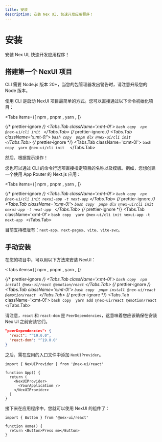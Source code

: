 ```yaml
---
title: 安装
description: 安装 Nex UI, 快速开发应用程序！
---
```



# 安装

安装 Nex UI, 快速开发应用程序！

## 搭建第一个 NexUI 项目

<Callout type='info'>
  CLI 需要 Node.js 版本 20+，当您的包管理器发出警告时，请注意升级您的 Node
  版本。
</Callout>

使用 CLI 是启动 NexUI 项目最简单的方式。您可以直接通过以下命令初始化项目：

<Tabs
  items={[
    <span className='x:flex x:items-center x:gap-2'>
      <NpmIcon />
      npm
    </span>,
    <span className='x:flex x:items-center x:gap-2'>
      <PnpmIcon />
      pnpm
    </span>,
    <span className='x:flex x:items-center x:gap-2'>
      <YarnIcon />
      yarn
    </span>,
  ]}
>
  {/* prettier-ignore */}
  <Tabs.Tab className='x:mt-0!'>
    ``` bash copy 
    npx @nex-ui/cli init 
    ```
  </Tabs.Tab>
  {/* prettier-ignore */}
  <Tabs.Tab className='x:mt-0!'>
    ```bash copy 
    pnpm dlx @nex-ui/cli init 
    ```
  </Tabs.Tab>
  {/* prettier-ignore */}
  <Tabs.Tab className='x:mt-0!'>
    ```bash copy 
    yarn @nex-ui/cli init 
    ```
  </Tabs.Tab>
</Tabs>

然后，根据提示操作！

您也可以通过 CLI 的命令行选项直接指定项目的名称以及模版。例如，您想创建一个使用 App Router 的 Next.js 应用：

<Tabs
  items={[
    <span className='x:flex x:items-center x:gap-2'>
      <NpmIcon />
      npm
    </span>,
    <span className='x:flex x:items-center x:gap-2'>
      <PnpmIcon />
      pnpm
    </span>,
    <span className='x:flex x:items-center x:gap-2'>
      <YarnIcon />
      yarn
    </span>,
  ]}
>
  {/* prettier-ignore */}
  <Tabs.Tab className='x:mt-0!'>
    ``` bash copy 
    npx @nex-ui/cli init nexui-app -t next-app
    ```
  </Tabs.Tab>
  {/* prettier-ignore */}
  <Tabs.Tab className='x:mt-0!'>
    ```bash copy 
    pnpm dlx @nex-ui/cli init nexui-app -t next-app
    ```
  </Tabs.Tab>
  {/* prettier-ignore */}
  <Tabs.Tab className='x:mt-0!'>
    ```bash copy 
    yarn @nex-ui/cli init nexui-app -t next-app
    ```
  </Tabs.Tab>
</Tabs>

目前支持模版有：`next-app`、`next-pages`、`vite`、`vite-swc`。

## 手动安装

在您的项目中，可以用以下方法来安装 NexUI：

<Tabs
  items={[
    <span className='x:flex x:items-center x:gap-2'>
      <NpmIcon />
      npm
    </span>,
    <span className='x:flex x:items-center x:gap-2'>
      <PnpmIcon />
      pnpm
    </span>,
    <span className='x:flex x:items-center x:gap-2'>
      <YarnIcon />
      yarn
    </span>,
  ]}
>
  {/* prettier-ignore */}
  <Tabs.Tab className='x:mt-0!'>
    ``` bash copy 
    npm install @nex-ui/react @emotion/react
    ```
  </Tabs.Tab>
  {/* prettier-ignore */}
  <Tabs.Tab className='x:mt-0!'>
    ```bash copy 
    pnpm install @nex-ui/react @emotion/react
    ```
  </Tabs.Tab>
  {/* prettier-ignore */}
  <Tabs.Tab className='x:mt-0!'>
    ```bash copy 
    yarn add @nex-ui/react @emotion/react
    ```
  </Tabs.Tab>
</Tabs>

请注意，`react` 和 `react-dom` 是 `PeerDependencies`，这意味着您应该确保在安装 Nex UI 之前安装它们。

```json
"peerDependencies": {
  "react": "^19.0.0",
  "react-dom": "^19.0.0"
}
```

之后，需在应用的入口文件中添加 `NexUIProvider`。

```tsx
import { NexUIProvider } from '@nex-ui/react'

function App() {
  return (
    <NexUIProvider>
      <YourApplication />
    </NexUIProvider>
  )
}
```

接下来在应用程序中，您就可以使用 NexUI 的组件了：

```tsx
import { Button } from '@nex-ui/react'

function Home() {
  return <Button>Press me</Button>
}
```
